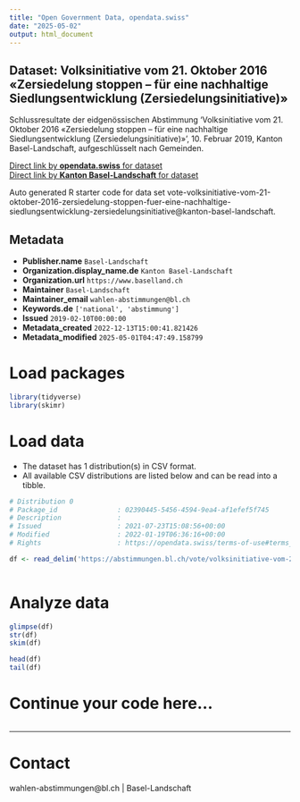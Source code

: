 ```yaml
---
title: "Open Government Data, opendata.swiss"
date: "2025-05-02"
output: html_document
---
```


## Dataset: Volksinitiative vom 21. Oktober 2016 «Zersiedelung stoppen – für eine nachhaltige Siedlungsentwicklung (Zersiedelungsinitiative)»

Schlussresultate der eidgenössischen Abstimmung 'Volksinitiative vom 21. Oktober 2016 «Zersiedelung stoppen – für eine nachhaltige Siedlungsentwicklung (Zersiedelungsinitiative)» ', 10. Februar 2019, Kanton Basel-Landschaft, aufgeschlüsselt nach Gemeinden.

[Direct link by **opendata.swiss** for dataset](https://opendata.swiss/de/dataset/volksinitiative-vom-21-oktober-2016-zersiedelung-stoppen-fur-eine-nachhaltige-siedlungsentwickl)<br>
[Direct link by **Kanton Basel-Landschaft** for dataset](https://abstimmungen.bl.ch/vote/volksinitiative-vom-21-oktober-2016-zersiedelung-stoppen-fuer-eine-nachhaltige-siedlungsentwicklung-zersiedelungsinitiative/data)

Auto generated R starter code for data set vote-volksinitiative-vom-21-oktober-2016-zersiedelung-stoppen-fuer-eine-nachhaltige-siedlungsentwicklung-zersiedelungsinitiative@kanton-basel-landschaft.

## Metadata

- **Publisher.name** `Basel-Landschaft`
- **Organization.display_name.de** `Kanton Basel-Landschaft`
- **Organization.url** `https://www.baselland.ch`
- **Maintainer** `Basel-Landschaft`
- **Maintainer_email** `wahlen-abstimmungen@bl.ch`
- **Keywords.de** `['national', 'abstimmung']`
- **Issued** `2019-02-10T00:00:00`
- **Metadata_created** `2022-12-13T15:00:41.821426`
- **Metadata_modified** `2025-05-01T04:47:49.158799`


# Load packages

```r

library(tidyverse)
library(skimr)

```

# Load data

-   The dataset has 1 distribution(s) in CSV format.
-   All available CSV distributions are listed below and can be read into a tibble.

```r

# Distribution 0
# Package_id               : 02390445-5456-4594-9ea4-af1efef5f745
# Description              : 
# Issued                   : 2021-07-23T15:08:56+00:00
# Modified                 : 2022-01-19T06:36:16+00:00
# Rights                   : https://opendata.swiss/terms-of-use#terms_by

df <- read_delim('https://abstimmungen.bl.ch/vote/volksinitiative-vom-21-oktober-2016-zersiedelung-stoppen-fuer-eine-nachhaltige-siedlungsentwicklung-zersiedelungsinitiative/data-csv')



```

# Analyze data

```r

glimpse(df)
str(df)
skim(df)

head(df)
tail(df)

```

# Continue your code here...

```r

```

------------------------------------------------------------------------

# Contact

wahlen-abstimmungen@bl.ch | Basel-Landschaft
